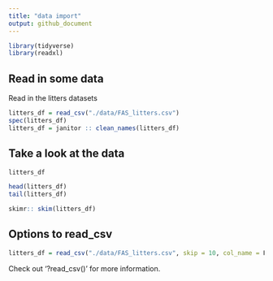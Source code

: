 ```yaml
---
title: "data import"
output: github_document
---
```


```r
library(tidyverse)
library(readxl)
```

## Read in some data

Read in the litters datasets

```r
litters_df = read_csv("./data/FAS_litters.csv")
spec(litters_df)
litters_df = janitor :: clean_names(litters_df)
```

## Take a look at the data

```r
litters_df
```

```r
head(litters_df)
tail(litters_df)
```

```r
skimr:: skim(litters_df)
```

## Options to read_csv

```r
litters_df = read_csv("./data/FAS_litters.csv", skip = 10, col_name = F)
```

Check out '?read_csv()' for more information.




